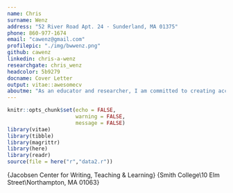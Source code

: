 ```yaml
---
name: Chris
surname: Wenz
address: "52 River Road Apt. 24 · Sunderland, MA 01375"
phone: 860-977-1674
email: "cawenz@gmail.com"
profilepic: "./img/bwwenz.png"
github: cawenz
linkedin: chris-a-wenz
researchgate: chris_wenz
headcolor: 5b9279
docname: Cover Letter
output: vitae::awesomecv
aboutme: "As an educator and researcher, I am committed to creating accessible and responsive educational environments that work for ***all*** students."
---
```

```r
knitr::opts_chunk$set(echo = FALSE,
                      warning = FALSE,
                      message = FALSE)
library(vitae)
library(tibble)
library(magrittr)
library(here)
library(readr)
source(file = here("r","data2.r"))
```

\recipient
  {Jacobsen Center for Writing, Teaching \& Learning}
  {Smith College\\10 Elm Street\\Northampton, MA 01063}
\letterdate{\today}
\lettertitle{Candidate for position of Learning Specialist \& Tutorial Services Coordinator}
\letteropening{Dear Dr. Alves,}
\letterclosing{Sincerely,}
\letterenclosure[Attached]{Curriculum Vitae}